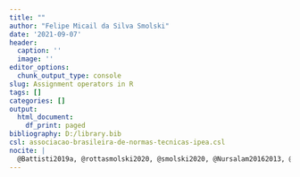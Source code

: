 ```yaml
---
title: ""
author: "Felipe Micail da Silva Smolski"
date: '2021-09-07'
header:
  caption: ''
  image: ''
editor_options:
  chunk_output_type: console
slug: Assignment operators in R
tags: []
categories: []
output:
  html_document:
    df_print: paged
bibliography: D:/library.bib
csl: associacao-brasileira-de-normas-tecnicas-ipea.csl
nocite: |
  @Battisti2019a, @rottasmolski2020, @smolski2020, @Nursalam20162013, @Lima, @Smolski2019, @Smolski2018a, @Smolski2017j, @Rotta2021
---
```












